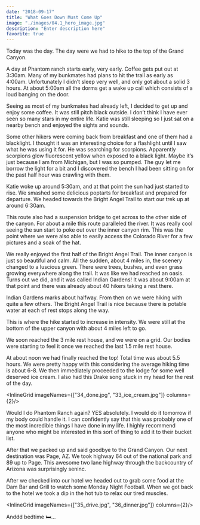 ```yaml
---
date: "2018-09-17"
title: "What Goes Down Must Come Up"
image: "./images/04.1_hero_image.jpg"
description: "Enter description here"
favorite: true
---
```




Today was the day. The day were we had to hike to the top of the Grand Canyon.

<InlineImage imageName="01_trailhead.jpg"/>

A day at Phantom ranch starts early, very early. Coffee gets put out at 3:30am. Many of my bunkmates had plans to hit the trail as early as 4:00am. Unfortunately I didn’t sleep very well, and only got about a solid 3 hours. At about 5:00am all the dorms get a wake up call which consists of a loud banging on the door.

Seeing as most of my bunkmates had already left, I decided to get up and enjoy some coffee. It was still pitch black outside. I don’t think I have ever seen so many stars in my entire life. Katie was still sleeping so I just sat on a nearby bench and enjoyed the sights and sounds.

Some other hikers were coming back from breakfast and one of them had a blacklight. I thought it was an interesting choice for a flashlight until I saw what he was using it for. He was searching for scorpions. Apparently scorpions glow fluorescent yellow when exposed to a black light. Maybe it’s just because I am from Michigan, but I was so pumped. The guy let me borrow the light for a bit and I discovered the bench I had been sitting on for the past half hour was crawling with them.

<Youtube videoUrl="https://www.youtube.com/embed/_pXMJ9cL6es"/>

Katie woke up around 5:30am, and at that point the sun had just started to rise. We smashed some delicious poptarts for breakfast and prepared for departure. We headed towards the Bright Angel Trail to start our trek up at around 6:30am.

<InlineImage imageName="04_bridge.jpg"/>

This route also had a suspension bridge to get across to the other side of the canyon. For about a mile this route paralleled the river. It was really cool seeing the sun start to poke out over the inner canyon rim. This was the point where we were also able to easily access the Colorado River for a few pictures and a soak of the hat.

<ImageTrifecta topImageName="07_signs.jpg" bottomImageName="13_katie_river.jpg" portraitImageName="05_selfie.jpg"/>

We really enjoyed the first half of the Bright Angel Trail. The inner canyon is just so beautiful and calm. All the sudden, about 4 miles in, the scenery changed to a luscious green. There were trees, bushes, and even grass growing everywhere along the trail. It was like we had reached an oasis. Turns out we did, and it was called Indian Gardens! It was about 9:00am at that point and there was already about 40 hikers taking a rest there.

<ImageTrifecta topImageName="24_checkin.jpg" bottomImageName="25_indian_garden_rest.jpg" portraitImageName="20_indian_garden_tree.jpg" orientation="left"/>

Indian Gardens marks about halfway. From then on we were hiking with quite a few others. The Bright Angel Trail is nice because there is potable water at each of rest stops along the way.

This is where the hike started to increase in intensity. We were still at the bottom of the upper canyon with about 4 miles left to go.

<InlineImage imageName="27_pano.jpg"/>

We soon reached the 3 mile rest house, and we were on a grid. Our bodies were starting to feel it once we reached the last 1.5 mile rest house.

<ImageTrifecta topImageName="29_evan.jpg" bottomImageName="30_almost_there.jpg" portraitImageName="28_switchbacks.jpg"/>

At about noon we had finally reached the top! Total time was about 5.5 hours. We were pretty happy with this considering the average hiking time is about 6-8.  We then immediately proceeded to the lodge for some well deserved ice cream. I also had this Drake song stuck in my head for the rest of the day.

<InlineGrid imageNames={["34_done.jpg", "33_ice_cream.jpg"]} columns={2}/>

<Spotify songUrl="https://open.spotify.com/embed/track/4FCOFuhLZPSXISQCF7wck5"/>

Would I do Phantom Ranch again? YES absolutely. I would do it tomorrow if my body could handle it. I can confidently say that this was probably one of the most incredible things I have done in my life. I highly recommend anyone who might be interested in this sort of thing to add it to their bucket list.

After that we packed up and said goodbye to the Grand Canyon. Our next destination was Page, AZ. We took highway 64 out of the national park and 89 up to Page. This awesome two lane highway through the backcountry of Arizona was surprisingly seninc.

After we checked into our hotel we headed out to grab some food at the Dam Bar and Grill to watch some Monday Night Football. When we got back to the hotel we took a dip in the hot tub to relax our tired muscles.

<InlineGrid imageNames={["35_drive.jpg", "36_dinner.jpg"]} columns={2}/>

Anddd bedtime 🛏️...